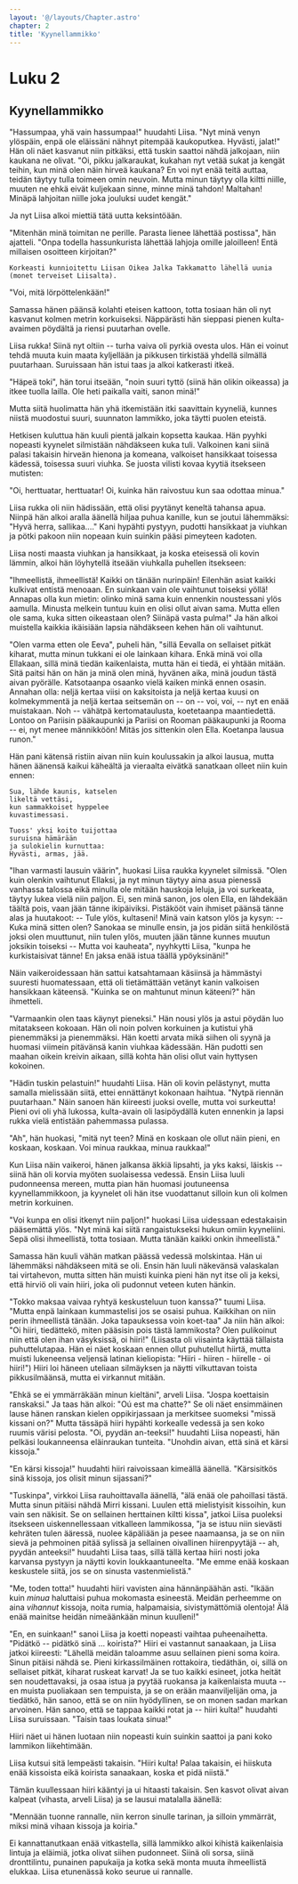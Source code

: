 ```yaml
---
layout: '@/layouts/Chapter.astro'
chapter: 2
title: 'Kyynellammikko'
---
```


# Luku 2

## Kyynellammikko

"Hassumpaa, yhä vain hassumpaa!" huudahti Liisa. "Nyt minä venyn
ylöspäin, enpä ole eläissäni nähnyt pitempää kaukoputkea. Hyvästi,
jalat!" Hän oli näet kasvanut niin pitkäksi, että tuskin saattoi nähdä
jalkojaan, niin kaukana ne olivat. "Oi, pikku jalkaraukat, kukahan nyt
vetää sukat ja kengät teihin, kun minä olen näin hirveä kaukana? En voi
nyt enää teitä auttaa, teidän täytyy tulla toimeen omin neuvoin. Mutta
minun täytyy olla kiltti niille, muuten ne ehkä eivät kuljekaan sinne,
minne minä tahdon! Maltahan! Minäpä lahjoitan niille joka jouluksi
uudet kengät."

Ja nyt Liisa alkoi miettiä tätä uutta keksintöään.

"Mitenhän minä toimitan ne perille. Parasta lienee lähettää postissa",
hän ajatteli. "Onpa todella hassunkurista lähettää lahjoja omille
jaloilleen! Entä millaisen osoitteen kirjoitan?"

    Korkeasti kunnioitettu Liisan Oikea Jalka Takkamatto lähellä uunia
    (monet terveiset Liisalta).

"Voi, mitä lörpöttelenkään!"

Samassa hänen päänsä kolahti eteisen kattoon, totta tosiaan hän oli
nyt kasvanut kolmen metrin korkuiseksi. Näppärästi hän sieppasi pienen
kulta-avaimen pöydältä ja riensi puutarhan ovelle.

Liisa rukka! Siinä nyt oltiin -- turha vaiva oli pyrkiä ovesta ulos.
Hän ei voinut tehdä muuta kuin maata kyljellään ja pikkusen tirkistää
yhdellä silmällä puutarhaan. Suruissaan hän istui taas ja alkoi
katkerasti itkeä.

"Häpeä toki", hän torui itseään, "noin suuri tyttö (siinä hän olikin
oikeassa) ja itkee tuolla lailla. Ole heti paikalla vaiti, sanon minä!"

Mutta siitä huolimatta hän yhä itkemistään itki saavittain kyyneliä,
kunnes niistä muodostui suuri, suunnaton lammikko, joka täytti puolen
eteistä.

Hetkisen kuluttua hän kuuli pientä jalkain kopsetta kaukaa. Hän pyyhki
nopeasti kyynelet silmistään nähdäkseen kuka tuli. Valkoinen kani
siinä palasi takaisin hirveän hienona ja komeana, valkoiset hansikkaat
toisessa kädessä, toisessa suuri viuhka. Se juosta vilisti kovaa kyytiä
itsekseen mutisten:

"Oi, herttuatar, herttuatar! Oi, kuinka hän raivostuu kun saa odottaa
minua."

Liisa rukka oli niin hädissään, että olisi pyytänyt keneltä tahansa
apua. Niinpä hän alkoi aralla äänellä hiljaa puhua kanille, kun se
joutui lähemmäksi: "Hyvä herra, sallikaa...." Kani hypähti pystyyn,
pudotti hansikkaat ja viuhkan ja pötki pakoon niin nopeaan kuin suinkin
pääsi pimeyteen kadoten.

Liisa nosti maasta viuhkan ja hansikkaat, ja koska eteisessä oli kovin
lämmin, alkoi hän löyhytellä itseään viuhkalla puhellen itsekseen:

"Ihmeellistä, ihmeellistä! Kaikki on tänään nurinpäin! Eilenhän asiat
kaikki kulkivat entistä menoaan. En suinkaan vain ole vaihtunut
toiseksi yöllä! Annapas olla kun mietin: olinko minä sama kuin ennenkin
noustessani ylös aamulla. Minusta melkein tuntuu kuin en olisi ollut
aivan sama. Mutta ellen ole sama, kuka sitten oikeastaan olen?
Siinäpä vasta pulma!" Ja hän alkoi muistella kaikkia ikäisiään lapsia
nähdäkseen kehen hän oli vaihtunut.

"Olen varma etten ole Eeva", puheli hän, "sillä Eevalla on sellaiset
pitkät kiharat, mutta minun tukkani ei ole lainkaan kihara. Enkä
minä voi olla Ellakaan, sillä minä tiedän kaikenlaista, mutta hän ei
tiedä, ei yhtään mitään. Sitä paitsi hän on hän ja minä olen minä,
hyvänen aika, minä joudun tästä aivan pyörälle. Katsotaanpa osaanko
vielä kaiken minkä ennen osasin. Annahan olla: neljä kertaa viisi on
kaksitoista ja neljä kertaa kuusi on kolmekymmentä ja neljä kertaa
seitsemän on -- on -- voi, voi, -- nyt en enää muistakaan. Noh --
vähätpä kertomataulusta, koetetaanpa maantiedettä. Lontoo on Pariisin
pääkaupunki ja Pariisi on Rooman pääkaupunki ja Rooma -- ei, nyt menee
männikköön! Mitäs jos sittenkin olen Ella. Koetanpa lausua runon."

Hän pani kätensä ristiin aivan niin kuin koulussakin ja alkoi lausua,
mutta hänen äänensä kaikui käheältä ja vieraalta eivätkä sanatkaan
olleet niin kuin ennen:

    Sua, lähde kaunis, katselen
    likeltä vettäsi,
    kun sammakkoiset hyppelee
    kuvastimessasi.

    Tuoss' yksi koito tuijottaa
    suruisna hämärään
    ja sulokielin kurnuttaa:
    Hyvästi, armas, jää.

"Ihan varmasti lausuin väärin", huokasi Liisa raukka kyynelet silmissä.
"Olen kuin olenkin vaihtunut Ellaksi, ja nyt minun täytyy aina asua
pienessä vanhassa talossa eikä minulla ole mitään hauskoja leluja,
ja voi surkeata, täytyy lukea vielä niin paljon. Ei, sen minä sanon,
jos olen Ella, en lähdekään täältä pois, vaan jään tänne ikipäiviksi.
Pistäkööt vain ihmiset päänsä tänne alas ja huutakoot: -- Tule ylös,
kultaseni! Minä vain katson ylös ja kysyn: -- Kuka minä sitten
olen? Sanokaa se minulle ensin, ja jos pidän siitä henkilöstä joksi
olen muuttunut, niin tulen ylös, muuten jään tänne kunnes muutun
joksikin toiseksi -- Mutta voi kauheata", nyyhkytti Liisa, "kunpa he
kurkistaisivat tänne! En jaksa enää istua täällä ypöyksinäni!"

Näin vaikeroidessaan hän sattui katsahtamaan käsiinsä ja hämmästyi
suuresti huomatessaan, että oli tietämättään vetänyt kanin valkoisen
hansikkaan käteensä. "Kuinka se on mahtunut minun käteeni?" hän
ihmetteli.

"Varmaankin olen taas käynyt pieneksi." Hän nousi ylös ja astui pöydän
luo mitatakseen kokoaan. Hän oli noin polven korkuinen ja kutistui yhä
pienemmäksi ja pienemmäksi. Hän koetti arvata mikä siihen oli syynä
ja huomasi viimein pitävänsä kanin viuhkaa kädessään. Hän pudotti sen
maahan oikein kreivin aikaan, sillä kohta hän olisi ollut vain hyttysen
kokoinen.

"Hädin tuskin pelastuin!" huudahti Liisa. Hän oli kovin pelästynyt,
mutta samalla mielissään siitä, ettei ennättänyt kokonaan haihtua.
"Nytpä riennän puutarhaan." Näin sanoen hän kiireesti juoksi ovelle,
mutta voi surkeutta! Pieni ovi oli yhä lukossa, kulta-avain oli
lasipöydällä kuten ennenkin ja lapsi rukka vielä entistään pahemmassa
pulassa.

"Ah", hän huokasi, "mitä nyt teen? Minä en koskaan ole ollut näin
pieni, en koskaan, koskaan. Voi minua raukkaa, minua raukkaa!"

Kun Liisa näin vaikeroi, hänen jalkansa äkkiä lipsahti, ja yks kaksi,
läiskis -- siinä hän oli korvia myöten suolaisessa vedessä. Ensin
Liisa luuli pudonneensa mereen, mutta pian hän huomasi joutuneensa
kyynellammikkoon, ja kyynelet oli hän itse vuodattanut silloin kun oli
kolmen metrin korkuinen.

"Voi kunpa en olisi itkenyt niin paljon!" huokasi Liisa uidessaan
edestakaisin pääsemättä ylös. "Nyt minä kai siitä rangaistukseksi hukun
omiin kyyneliini. Sepä olisi ihmeellistä, totta tosiaan. Mutta tänään
kaikki onkin ihmeellistä."

Samassa hän kuuli vähän matkan päässä vedessä molskintaa. Hän ui
lähemmäksi nähdäkseen mitä se oli. Ensin hän luuli näkevänsä valaskalan
tai virtahevon, mutta sitten hän muisti kuinka pieni hän nyt itse oli
ja keksi, että hirviö oli vain hiiri, joka oli pudonnut veteen kuten
hänkin.

"Tokko maksaa vaivaa ryhtyä keskusteluun tuon kanssa?" tuumi Liisa.
"Mutta enpä lainkaan kummastelisi jos se osaisi puhua. Kaikkihan on
niin perin ihmeellistä tänään. Joka tapauksessa voin koet-taa" Ja niin
hän alkoi: "Oi hiiri, tiedättekö, miten pääsisin pois tästä lammikosta?
Olen pulikoinut niin että olen ihan väsyksissä, oi hiiri!" (Liisasta
oli viisainta käyttää tällaista puhuttelutapaa. Hän ei näet koskaan
ennen ollut puhutellut hiirtä, mutta muisti lukeneensa veljensä latinan
kieliopista: "Hiiri - hiiren - hiirelle - oi hiiri!") Hiiri loi häneen
uteliaan silmäyksen ja näytti vilkuttavan toista pikkusilmäänsä, mutta
ei virkannut mitään.

"Ehkä se ei ymmärräkään minun kieltäni", arveli Liisa. "Jospa
koettaisin ranskaksi." Ja taas hän alkoi: "Oú est ma chatte?" Se oli
näet ensimmäinen lause hänen ranskan kielen oppikirjassaan ja merkitsee
suomeksi "missä kissani on?" Mutta tässäpä hiiri hypähti korkealle
vedessä ja sen koko ruumis värisi pelosta. "Oi, pyydän an-teeksi!"
huudahti Liisa nopeasti, hän pelkäsi loukanneensa eläinraukan tunteita.
"Unohdin aivan, että sinä et kärsi kissoja."

"En kärsi kissoja!" huudahti hiiri raivoissaan kimeällä äänellä.
"Kärsisitkös sinä kissoja, jos olisit minun sijassani?"

"Tuskinpa", virkkoi Liisa rauhoittavalla äänellä, "älä enää
ole pahoillasi tästä. Mutta sinun pitäisi nähdä Mirri kissani.
Luulen että mielistyisit kissoihin, kun vain sen näkisit. Se on
sellainen herttainen kiltti kissa", jatkoi Liisa puoleksi itsekseen
uiskennellessaan vitkalleen lammikossa, "ja se istuu niin sievästi
kehräten tulen ääressä, nuolee käpäliään ja pesee naamaansa, ja se
on niin sievä ja pehmoinen pitää sylissä ja sellainen oivallinen
hiirenpyytäjä -- ah, pyydän anteeksi!" huudahti Liisa taas, sillä
tällä kertaa hiiri nosti joka karvansa pystyyn ja näytti kovin
loukkaantuneelta. "Me emme enää koskaan keskustele siitä, jos se on
sinusta vastenmielistä."

"Me, toden totta!" huudahti hiiri vavisten aina hännänpäähän asti.
"Ikään kuin _minua_ haluttaisi puhua mokomasta esineestä. Meidän
perheemme on aina _vihannut_ kissoja, noita rumia, halpamaisia,
sivistymättömiä olentoja! Älä enää mainitse heidän nimeäänkään minun
kuulleni!"

"En, en suinkaan!" sanoi Liisa ja koetti nopeasti vaihtaa
puheenaihetta. "Pidätkö -- pidätkö sinä ... koirista?" Hiiri ei
vastannut sanaakaan, ja Liisa jatkoi kiireesti: "Lähellä meidän
taloamme asuu sellainen pieni soma koira. Sinun pitäisi nähdä se. Pieni
kirkassilmäinen rottakoira, tiedäthän, oi, sillä on sellaiset pitkät,
kiharat ruskeat karvat! Ja se tuo kaikki esineet, jotka heität sen
noudettavaksi, ja osaa istua ja pyytää ruokansa ja kaikenlaista muuta
-- en muista puoliakaan sen tempuista, ja se on erään maanviljelijän
oma, ja tiedätkö, hän sanoo, että se on niin hyödyllinen, se on monen
sadan markan arvoinen. Hän sanoo, että se tappaa kaikki rotat ja --
hiiri kulta!" huudahti Liisa suruissaan. "Taisin taas loukata sinua!"

Hiiri näet ui hänen luotaan niin nopeasti kuin suinkin saattoi ja pani
koko lammikon liikehtimään.

Liisa kutsui sitä lempeästi takaisin. "Hiiri kulta! Palaa takaisin, ei
hiiskuta enää kissoista eikä koirista sanaakaan, koska et pidä niistä."

Tämän kuullessaan hiiri kääntyi ja ui hitaasti takaisin. Sen kasvot
olivat aivan kalpeat (vihasta, arveli Liisa) ja se lausui matalalla
äänellä:

"Mennään tuonne rannalle, niin kerron sinulle tarinan, ja silloin
ymmärrät, miksi minä vihaan kissoja ja koiria."

Ei kannattanutkaan enää vitkastella, sillä lammikko alkoi kihistä
kaikenlaisia lintuja ja eläimiä, jotka olivat siihen pudonneet. Siinä
oli sorsa, siinä dronttilintu, punainen papukaija ja kotka sekä monta
muuta ihmeellistä elukkaa. Liisa etunenässä koko seurue ui rannalle.
